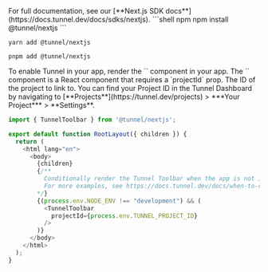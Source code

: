 <Steps>
<Step title="Install the Tunnel Next.js SDK">
For full documentation, see our [**Next.js SDK docs**](https://docs.tunnel.dev/docs/sdks/nextjs).
<CodeGroup>
  ```shell npm
  npm install @tunnel/nextjs
  ```

  ```shell yarn
  yarn add @tunnel/nextjs
  ```

  ```shell pnpm
  pnpm add @tunnel/nextjs
  ```
</CodeGroup>
</Step>
<Step title="Add the Tunnel Toolbar to your app">
To enable Tunnel in your app, render the `<TunnelToolbar />` component in your app. The `<TunnelToolbar />` component is a React component that requires a `projectId` prop.

<ParamField path="projectId" required>
  The ID of the project to link to. You can find your Project ID in the Tunnel Dashboard by navigating to [**Projects**](https://tunnel.dev/projects) > ***Your Project*** > **Settings**.
</ParamField>

```javascript App.jsx
import { TunnelToolbar } from '@tunnel/nextjs';

export default function RootLayout({ children }) {
  return (
    <html lang="en">
      <body>
        {children}
        {/**
          Conditionally render the Tunnel Toolbar when the app is not in dev mode.
          For more examples, see https://docs.tunnel.dev/docs/when-to-render-the-tunnel-toolbar
        */}
        {(process.env.NODE_ENV !== "development") && (
          <TunnelToolbar
            projectId={process.env.TUNNEL_PROJECT_ID}
          />
        )}
      </body>
    </html>
  );
}
```
</Step>
</Steps>